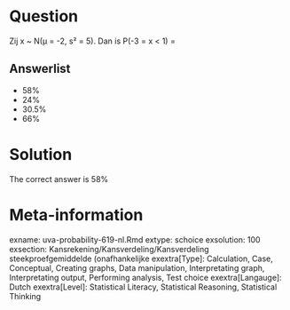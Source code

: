 Question
========

Zij x ~ N(µ = -2, s² = 5). Dan is P(-3 = x < 1) = 

Answerlist
----------
* 58%
* 24%
* 30.5%
* 66%

Solution
========

The correct answer is  58% 

Meta-information
================
exname: uva-probability-619-nl.Rmd 
extype: schoice 
exsolution: 100 
exsection: Kansrekening/Kansverdeling/Kansverdeling steekproefgemiddelde (onafhankelijke
exextra[Type]: Calculation, Case, Conceptual, Creating graphs, Data manipulation, Interpretating graph, Interpretating output, Performing analysis, Test choice 
exextra[Langauge]: Dutch 
exextra[Level]: Statistical Literacy, Statistical Reasoning, Statistical Thinking 
